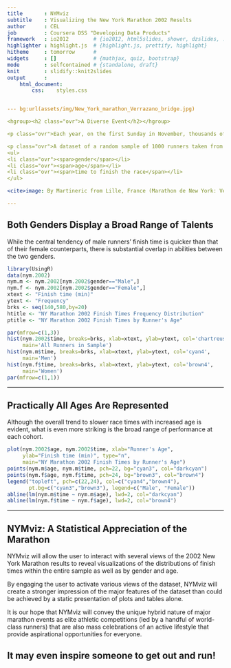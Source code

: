```yaml
---
title       : NYMviz
subtitle    : Visualizing the New York Marathon 2002 Results
author      : CEL
job         : Coursera DSS "Developing Data Products"
framework   : io2012        # {io2012, html5slides, shower, dzslides, ...}
highlighter : highlight.js  # {highlight.js, prettify, highlight}
hitheme     : tomorrow      # 
widgets     : []            # {mathjax, quiz, bootstrap}
mode        : selfcontained # {standalone, draft}
knit        : slidify::knit2slides
output      : 
    html_document:  
        css:    styles.css


--- bg:url(assets/img/New_York_marathon_Verrazano_bridge.jpg)

<hgroup><h2 class="ovr">A Diverse Event</h2></hgroup>

<p class="ovr">Each year, on the first Sunday in November, thousands of runners participate in the <a href="http://en.wikipedia.org/wiki/New_York_City_Marathon">New York City Marathon</a>, which is at once among the premier annual events in elite distance running and the largest marathon in the world.</p>

<p class="ovr">A dataset of a random sample of 1000 runners taken from the finishers of the 2002 New York City Marathon is available as part of the <a href="http://cran.r-project.org/web/packages/UsingR/UsingR.pdf">Package 'UsingR'</a> (see p. 74).  We will create an interactive online application allowing the user to visualize the characteristics of this population and appreciate its diversity along several dimensions: </p>
<ul>
<li class="ovr"><span>gender</span></li>
<li class="ovr"><span>age</span></li>
<li class="ovr"><span>time to finish the race</span></li>
</ul>

<cite>image: By Martineric from Lille, France (Marathon de New York: Verrazano Bridge) [<a href="http://creativecommons.org/licenses/by-sa/2.0">CC BY-SA 2.0</a>], <a href="http://commons.wikimedia.org/wiki/File%3ANew_York_marathon_Verrazano_bridge.jpg">via Wikimedia Commons</a></cite>

--- 
```


## Both Genders Display a Broad Range of Talents

While the central tendency of male runners' finish time is quicker than that of their female counterparts, there is substantial overlap in abilities between the two genders.



```r
library(UsingR)
data(nym.2002)
nym.m <- nym.2002[nym.2002$gender=="Male",]
nym.f <- nym.2002[nym.2002$gender=="Female",]
xtext <- "Finish time (min)"
ytext <- "Frequency"
brks <- seq(140,580,by=20)
htitle <- "NY Marathon 2002 Finish Times Frequency Distribution"
ptitle <- "NY Marathon 2002 Finish Times by Runner's Age"

par(mfrow=c(1,3))
hist(nym.2002$time, breaks=brks, xlab=xtext, ylab=ytext, col='chartreuse4', 
     main='All Runners in Sample')
hist(nym.m$time, breaks=brks, xlab=xtext, ylab=ytext, col='cyan4', 
     main='Men')
hist(nym.f$time, breaks=brks, xlab=xtext, ylab=ytext, col='brown4', 
     main='Women')
par(mfrow=c(1,1))
```

---

## Practically All Ages Are Represented

Although the overall trend to slower race times with increased age is evident, what is even more striking is the broad range of performance at each cohort.

```r
plot(nym.2002$age, nym.2002$time, xlab="Runner's Age", 
     ylab="Finish time (min)", type="n",
     main="NY Marathon 2002 Finish Times by Runner's Age")
points(nym.m$age, nym.m$time, pch=22, bg="cyan3", col="darkcyan")
points(nym.f$age, nym.f$time, pch=24, bg="brown3", col="brown4")
legend("topleft", pch=c(22,24), col=c("cyan4","brown4"), 
       pt.bg=c("cyan3","brown3"), legend=c("Male", "Female"))
abline(lm(nym.m$time ~ nym.m$age), lwd=2, col="darkcyan")   
abline(lm(nym.f$time ~ nym.f$age), lwd=2, col="brown4")   

```

---

## NYMviz: A Statistical Appreciation of the Marathon

<span class="callout">NYMviz</span> will allow the user to interact with several views of the 2002 New York Marathon results to reveal visualizations of the distributions of finish times within the entire sample as well as by gender and age.

By engaging the user to activate various views of the dataset, <span class="callout">NYMviz</span> will create a stronger impression of the major features of the dataset than could be achieved by a static presentation of plots and tables alone.

It is our hope that <span class="callout">NYMviz</span> will convey the unique hybrid nature of major marathon events as elite athletic competitions (led by a handful of world-class runners) that are also mass celebrations of an active lifestyle that provide aspirational opportunities for everyone.

## It may even inspire someone to get out and run!
